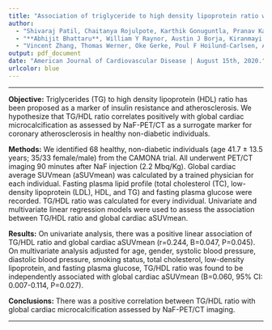 ```yaml
---
title: "Association of triglyceride to high density lipoprotein ratio with global cardiac microcalcification to evaluate subclinical coronary atherosclerosis in non-diabetic individuals"
author:
  - "Shivaraj Patil, Chaitanya Rojulpote, Karthik Gonuguntla, Pranav Karambelkar,"
  - "**Abhijit Bhattaru**, William Y Raynor, Austin J Borja, Kiranmayi Vuthaluru,"
  - "Vincent Zhang, Thomas Werner, Oke Gerke, Poul F Hoilund-Carlsen, Abass Alavi"
output: pdf_document
date: "American Journal of Cardiovascular Disease | August 15th, 2020."
urlcolor: blue
---
```

***


\noindent
**Objective:** Triglycerides (TG) to high density lipoprotein (HDL) ratio has been proposed as a marker of insulin resistance and atherosclerosis. We hypothesize that TG/HDL ratio correlates positively with global cardiac microcalcification as assessed by NaF-PET/CT as a surrogate marker for coronary atherosclerosis in healthy non-diabetic individuals. 

\noindent
**Methods:** We identified 68 healthy, non-diabetic individuals (age 41.7 ± 13.5 years; 35/33 female/male) from the CAMONA trial. All underwent PET/CT imaging 90 minutes after NaF injection (2.2 Mbq/Kg). Global cardiac average SUVmean (aSUVmean) was calculated by a trained physician for each individual. Fasting plasma lipid profile (total cholesterol (TC), low-density lipoprotein (LDL), HDL, and TG) and fasting plasma glucose were recorded. TG/HDL ratio was calculated for every individual. Univariate and multivariate linear regression models were used to assess the association between TG/HDL ratio and global cardiac aSUVmean. 

\noindent
**Results:**  On univariate analysis, there was a positive linear association of TG/HDL ratio and global cardiac aSUVmean (r=0.244, B=0.047, P=0.045). On multivariate analysis adjusted for age, gender, systolic blood pressure, diastolic blood pressure, smoking status, total cholesterol, low-density lipoprotein, and fasting plasma glucose, TG/HDL ratio was found to be independently associated with global cardiac aSUVmean (B=0.060, 95% CI: 0.007-0.114, P=0.027). 

\noindent
**Conclusions:** There was a positive correlation between TG/HDL ratio with global cardiac microcalcification assessed by NaF-PET/CT imaging.

***

\begin{center}


Full Text:\href {http://www.ajcd.us/files/ajcd0114773.pdf}{AJCD 0114773} | Pubmed: \href {https://pubmed.ncbi.nlm.nih.gov/32923106/}{32923106}


\end{center}
